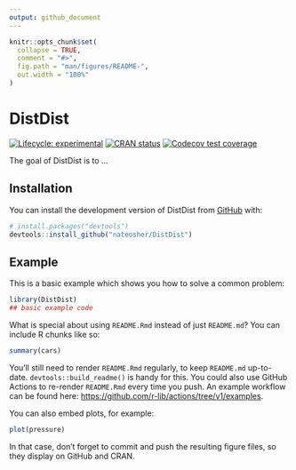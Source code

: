 ```yaml
---
output: github_document
---
```


<!-- README.md is generated from README.Rmd. Please edit that file -->

```r
knitr::opts_chunk$set(
  collapse = TRUE,
  comment = "#>",
  fig.path = "man/figures/README-",
  out.width = "100%"
)
```

# DistDist

<!-- badges: start -->
[![Lifecycle: experimental](https://img.shields.io/badge/lifecycle-experimental-orange.svg)](https://lifecycle.r-lib.org/articles/stages.html#experimental)
[![CRAN status](https://www.r-pkg.org/badges/version/DistDist)](https://CRAN.R-project.org/package=DistDist)
[![Codecov test coverage](https://codecov.io/gh/nateosher/DistDist/branch/master/graph/badge.svg)](https://app.codecov.io/gh/nateosher/DistDist?branch=master)
<!-- badges: end -->

The goal of DistDist is to ...

## Installation

You can install the development version of DistDist from [GitHub](https://github.com/) with:

``` r
# install.packages("devtools")
devtools::install_github("nateosher/DistDist")
```

## Example

This is a basic example which shows you how to solve a common problem:

```r
library(DistDist)
## basic example code
```

What is special about using `README.Rmd` instead of just `README.md`? You can include R chunks like so:

```r
summary(cars)
```

You'll still need to render `README.Rmd` regularly, to keep `README.md` up-to-date. `devtools::build_readme()` is handy for this. You could also use GitHub Actions to re-render `README.Rmd` every time you push. An example workflow can be found here: <https://github.com/r-lib/actions/tree/v1/examples>.

You can also embed plots, for example:

```r
plot(pressure)
```

In that case, don't forget to commit and push the resulting figure files, so they display on GitHub and CRAN.
